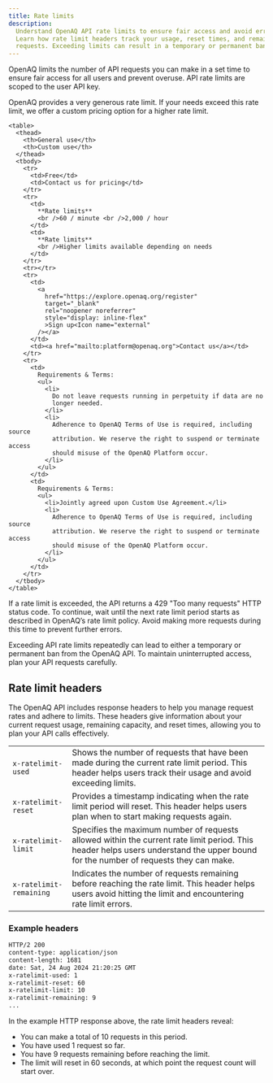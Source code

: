 ```yaml
---
title: Rate limits
description:
  Understand OpenAQ API rate limits to ensure fair access and avoid errors.
  Learn how rate limit headers track your usage, reset times, and remaining
  requests. Exceeding limits can result in a temporary or permanent ban.
---
```






OpenAQ limits the number of API requests you can make in a set time to ensure
fair access for all users and prevent overuse. API rate limits are scoped to 
the user API key.

OpenAQ provides a very generous rate limit. If your needs exceed this rate
limit, we offer a custom pricing option for a higher rate limit.

    <table>
      <thead>
        <th>General use</th>
        <th>Custom use</th>
      </thead>
      <tbody>
        <tr>
          <td>Free</td>
          <td>Contact us for pricing</td>
        </tr>
        <tr>
          <td>
            **Rate limits**
            <br />60 / minute <br />2,000 / hour
          </td>
          <td>
            **Rate limits**
            <br />Higher limits available depending on needs
          </td>
        </tr>
        <tr></tr>
        <tr>
          <td>
            <a
              href="https://explore.openaq.org/register"
              target="_blank"
              rel="noopener noreferrer"
              style="display: inline-flex"
              >Sign up<Icon name="external"
            /></a>
          </td>
          <td><a href="mailto:platform@openaq.org">Contact us</a></td>
        </tr>
        <tr>
          <td>
            Requirements & Terms:
            <ul>
              <li>
                Do not leave requests running in perpetuity if data are no
                longer needed.
              </li>
              <li>
                Adherence to OpenAQ Terms of Use is required, including source
                attribution. We reserve the right to suspend or terminate access
                should misuse of the OpenAQ Platform occur.
              </li>
            </ul>
          </td>
          <td>
            Requirements & Terms:
            <ul>
              <li>Jointly agreed upon Custom Use Agreement.</li>
              <li>
                Adherence to OpenAQ Terms of Use is required, including source
                attribution. We reserve the right to suspend or terminate access
                should misuse of the OpenAQ Platform occur.
              </li>
            </ul>
          </td>
        </tr>
      </tbody>
    </table>

If a rate limit is exceeded, the API returns a 429 "Too many requests" HTTP
status code. To continue, wait until the next rate limit period starts as
described in OpenAQ’s rate limit policy. Avoid making more requests during this
time to prevent further errors.

<Aside type="caution">
Exceeding API rate limits repeatedly can lead to either a temporary
or permanent ban from the OpenAQ API. To maintain uninterrupted access, plan
your API requests carefully.
</Aside>

## Rate limit headers

The OpenAQ API includes response headers to help you manage request rates and
adhere to limits. These headers give information about your current request
usage, remaining capacity, and reset times, allowing you to plan your API calls
effectively.

<table>
  <tbody>
    <tr>
      <td style="white-space: nowrap;">
        <code>x-ratelimit-used</code>
      </td>
      <td>
        Shows the number of requests that have been made during the current rate
        limit period. This header helps users track their usage and avoid
        exceeding limits.
      </td>
    </tr>
    <tr>
      <td style="white-space: nowrap;">
        <code>x-ratelimit-reset</code>
      </td>
      <td>
        Provides a timestamp indicating when the rate limit period will reset.
        This header helps users plan when to start making requests again.
      </td>
    </tr>
    <tr>
      <td style="white-space: nowrap;">
        <code>x-ratelimit-limit</code>
      </td>
      <td>
        Specifies the maximum number of requests allowed within the current rate
        limit period. This header helps users understand the upper bound for the
        number of requests they can make.
      </td>
    </tr>
    <tr>
      <td style="white-space: nowrap;">
        <code>x-ratelimit-remaining</code>
      </td>
      <td>
        Indicates the number of requests remaining before reaching the rate
        limit. This header helps users avoid hitting the limit and encountering
        rate limit errors.
      </td>
    </tr>
  </tbody>
</table>

### Example headers

```sh {5-8}
HTTP/2 200
content-type: application/json
content-length: 1681
date: Sat, 24 Aug 2024 21:20:25 GMT
x-ratelimit-used: 1
x-ratelimit-reset: 60
x-ratelimit-limit: 10
x-ratelimit-remaining: 9
...
```

In the example HTTP response above, the rate limit headers reveal:

- You can make a total of 10 requests in this period.
- You have used 1 request so far.
- You have 9 requests remaining before reaching the limit.
- The limit will reset in 60 seconds, at which point the request count will
  start over.

<FeedbackForm />